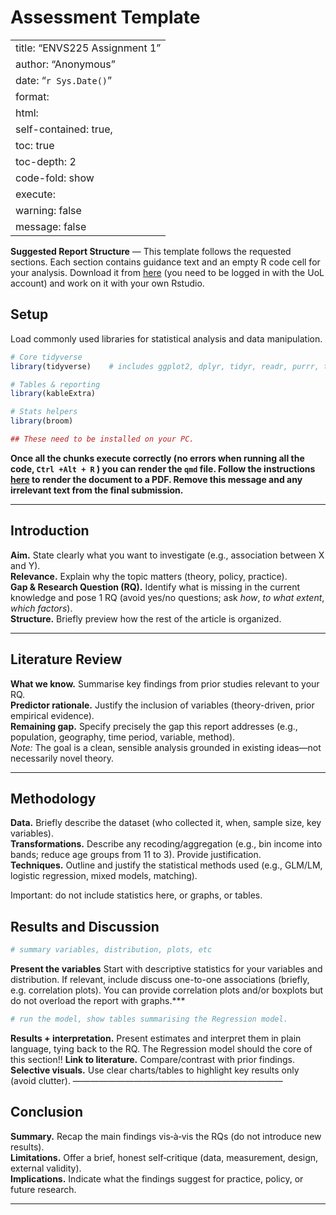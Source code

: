 # Assessment Template {.unnumbered}

---
title: "ENVS225 Assignment 1"
author: "Anonymous"
date: "`r Sys.Date()`"
format:
  html:
    self-contained: true,
    toc: true
    toc-depth: 2
    code-fold: show
execute:
  warning: false
  message: false
---

**Suggested Report Structure** — This template follows the requested sections. Each section contains guidance text and an empty R code cell for your analysis. Download it from [here](https://theuniversityofliverpool-my.sharepoint.com/:u:/r/personal/gfilo_liverpool_ac_uk/Documents/Teaching/stats/general/reportTemplate.qmd?e=4%3afa11dea848764c88a3fb6cd78426ff79&web=1&sharingv2=true&fromShare=true&at=9) (you need to be logged in with the UoL account) and work on it with your own Rstudio.

## Setup

Load commonly used libraries for statistical analysis and data manipulation.

```r
# Core tidyverse
library(tidyverse)    # includes ggplot2, dplyr, tidyr, readr, purrr, tibble, stringr, forcats

# Tables & reporting
library(kableExtra)

# Stats helpers
library(broom)

## These need to be installed on your PC.
```

::: {style="red"}
**Once all the chunks execute correctly (no errors when running all the code, `Ctrl +Alt + R` ) you can render the `qmd` file. Follow the instructions [here](https://gdsl-ul.github.io/stats/general/howSubmit.html) to render the document to a PDF. Remove this message and any irrelevant text from the final submission.**
:::

------------------------------------------------------------------------

## Introduction

**Aim.** State clearly what you want to investigate (e.g., association between X and Y).\
**Relevance.** Explain why the topic matters (theory, policy, practice).\
**Gap & Research Question (RQ).** Identify what is missing in the current knowledge and pose 1 RQ (avoid yes/no questions; ask *how*, *to what extent*, *which factors*).\
**Structure.** Briefly preview how the rest of the article is organized.

------------------------------------------------------------------------

## Literature Review

**What we know.** Summarise key findings from prior studies relevant to your RQ.\
**Predictor rationale.** Justify the inclusion of variables (theory-driven, prior empirical evidence).\
**Remaining gap.** Specify precisely the gap this report addresses (e.g., population, geography, time period, variable, method).\
*Note:* The goal is a clean, sensible analysis grounded in existing ideas—not necessarily novel theory.

------------------------------------------------------------------------

## Methodology

**Data.** Briefly describe the dataset (who collected it, when, sample size, key variables).\
**Transformations.** Describe any recoding/aggregation (e.g., bin income into bands; reduce age groups from 11 to 3). Provide justification.\
**Techniques.** Outline and justify the statistical methods used (e.g., GLM/LM, logistic regression, mixed models, matching).

Important: do not include statistics here, or graphs, or tables.

## Results and Discussion

```r
# summary variables, distribution, plots, etc
```

**Present the variables** Start with descriptive statistics for your variables and distribution. If relevant, include discuss one-to-one associations (briefly, e.g. correlation plots). You can provide correlation plots and/or boxplots but do not overload the report with graphs.\*\*\*

```r
# run the model, show tables summarising the Regression model.
```

**Results + interpretation.** Present estimates and interpret them in plain language, tying back to the RQ. The Regression model should the core of this section!! **Link to literature.** Compare/contrast with prior findings. **Selective visuals.** Use clear charts/tables to highlight key results only (avoid clutter). ------------------------------------------------------------------------

## Conclusion

**Summary.** Recap the main findings vis‑à‑vis the RQs (do not introduce new results).\
**Limitations.** Offer a brief, honest self‑critique (data, measurement, design, external validity).\
**Implications.** Indicate what the findings suggest for practice, policy, or future research.

------------------------------------------------------------------------

## 
